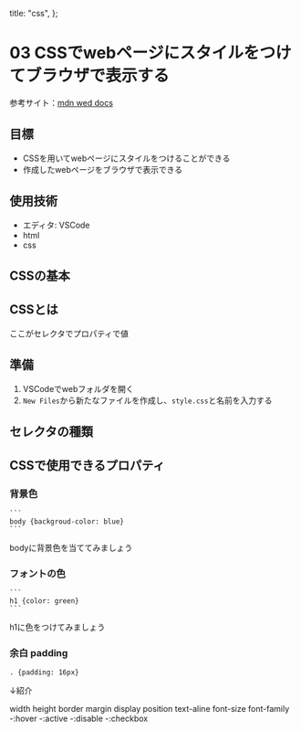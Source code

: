   title: "css",
};

# 03 CSSでwebページにスタイルをつけてブラウザで表示する

参考サイト：[mdn wed docs](https://developer.mozilla.org/ja/docs/Learn/Getting_started_with_the_web)

## 目標

- CSSを用いてwebページにスタイルをつけることができる
- 作成したwebページをブラウザで表示できる

## 使用技術

- エディタ: VSCode
- html
- css

## CSSの基本

## CSSとは

ここがセレクタでプロパティで値

## 準備

1. VSCodeでwebフォルダを開く
1. `New Files`から新たなファイルを作成し、`style.css`と名前を入力する

## セレクタの種類

## CSSで使用できるプロパティ

### 背景色

    ```
    body {backgroud-color: blue}
    ```

bodyに背景色を当ててみましょう

### フォントの色

    ```
    h1 {color: green}
    ```

h1に色をつけてみましょう

### 余白 padding

```
. {padding: 16px}
```

↓紹介

width
height
border
margin
display
position
text-aline
font-size
font-family
-:hover
-:active
-:disable
-:checkbox
